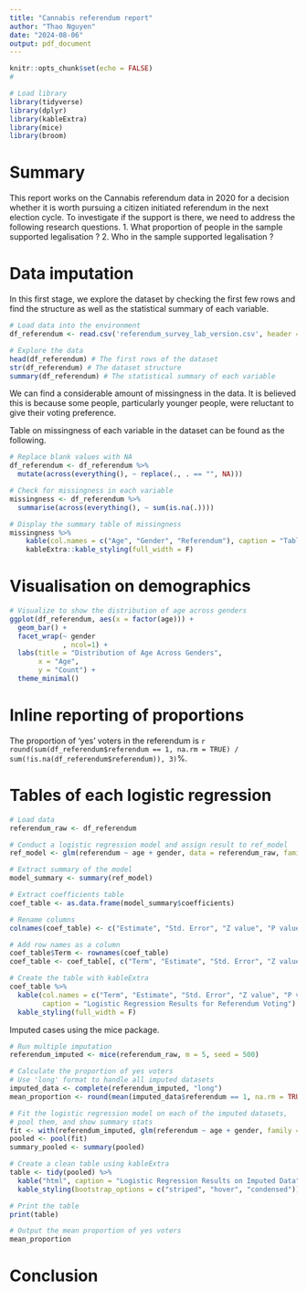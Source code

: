 ```yaml
---
title: "Cannabis referendum report"
author: "Thao Nguyen"
date: "2024-08-06"
output: pdf_document
---
```


```r
knitr::opts_chunk$set(echo = FALSE)
#

# Load library
library(tidyverse)
library(dplyr)
library(kableExtra)
library(mice)
library(broom)
```

# Summary
This report works on the Cannabis referendum data in 2020 for a decision whether it is worth pursuing a citizen initiated referendum in the next election cycle. To investigate if the support is there, we need to address the following research questions.
1. What proportion of people in the sample supported legalisation ?
2. Who in the sample supported legalisation ?


# Data imputation

In this first stage, we explore the dataset by checking the first few rows and find the structure as well as the statistical summary of each variable.

```r
# Load data into the environment
df_referendum <- read.csv('referendum_survey_lab_version.csv', header = TRUE)

# Explore the data
head(df_referendum) # The first rows of the dataset
str(df_referendum) # The dataset structure
summary(df_referendum) # The statistical summary of each variable
```

We can find a considerable amount of missingness in the data. It is believed this is because some people, particularly younger people, were reluctant to give their voting preference.

Table on missingness of each variable in the dataset can be found as the following.

```r
# Replace blank values with NA
df_referendum <- df_referendum %>% 
  mutate(across(everything(), ~ replace(., . == "", NA)))

# Check for missingness in each variable
missingness <- df_referendum %>% 
  summarise(across(everything(), ~ sum(is.na(.))))

# Display the summary table of missingness
missingness %>%
    kable(col.names = c("Age", "Gender", "Referendum"), caption = "Table of missingess of each variable", align = 'cc') %>%
    kableExtra::kable_styling(full_width = F)
```

# Visualisation on demographics

```r

# Visualize to show the distribution of age across genders
ggplot(df_referendum, aes(x = factor(age))) +
  geom_bar() +
  facet_wrap(~ gender
             , ncol=1) +
  labs(title = "Distribution of Age Across Genders",
       x = "Age",
       y = "Count") +
  theme_minimal()
```


# Inline reporting of proportions

The proportion of 'yes' voters in the referendum is `r round(sum(df_referendum$referendum == 1, na.rm = TRUE) / sum(!is.na(df_referendum$referendum)), 3)`%.

# Tables of each logistic regression
```r
# Load data 
referendum_raw <- df_referendum

# Conduct a logistic regression model and assign result to ref_model
ref_model <- glm(referendum ~ age + gender, data = referendum_raw, family = binomial)

# Extract summary of the model
model_summary <- summary(ref_model)

# Extract coefficients table
coef_table <- as.data.frame(model_summary$coefficients)

# Rename columns
colnames(coef_table) <- c("Estimate", "Std. Error", "Z value", "P value")

# Add row names as a column
coef_table$Term <- rownames(coef_table)
coef_table <- coef_table[, c("Term", "Estimate", "Std. Error", "Z value", "P value")]

# Create the table with kableExtra
coef_table %>%
  kable(col.names = c("Term", "Estimate", "Std. Error", "Z value", "P value"),
        caption = "Logistic Regression Results for Referendum Voting") %>%
  kable_styling(full_width = F)

```
Imputed cases using the mice package.
```r
# Run multiple imputation
referendum_imputed <- mice(referendum_raw, m = 5, seed = 500)

# Calculate the proportion of yes voters
# Use 'long' format to handle all imputed datasets
imputed_data <- complete(referendum_imputed, "long")
mean_proportion <- round(mean(imputed_data$referendum == 1, na.rm = TRUE), 2)

# Fit the logistic regression model on each of the imputed datasets,
# pool them, and show summary stats
fit <- with(referendum_imputed, glm(referendum ~ age + gender, family = binomial))
pooled <- pool(fit)
summary_pooled <- summary(pooled)

# Create a clean table using kableExtra
table <- tidy(pooled) %>%
  kable("html", caption = "Logistic Regression Results on Imputed Data") %>%
  kable_styling(bootstrap_options = c("striped", "hover", "condensed"))

# Print the table
print(table)

# Output the mean proportion of yes voters
mean_proportion
```



# Conclusion



